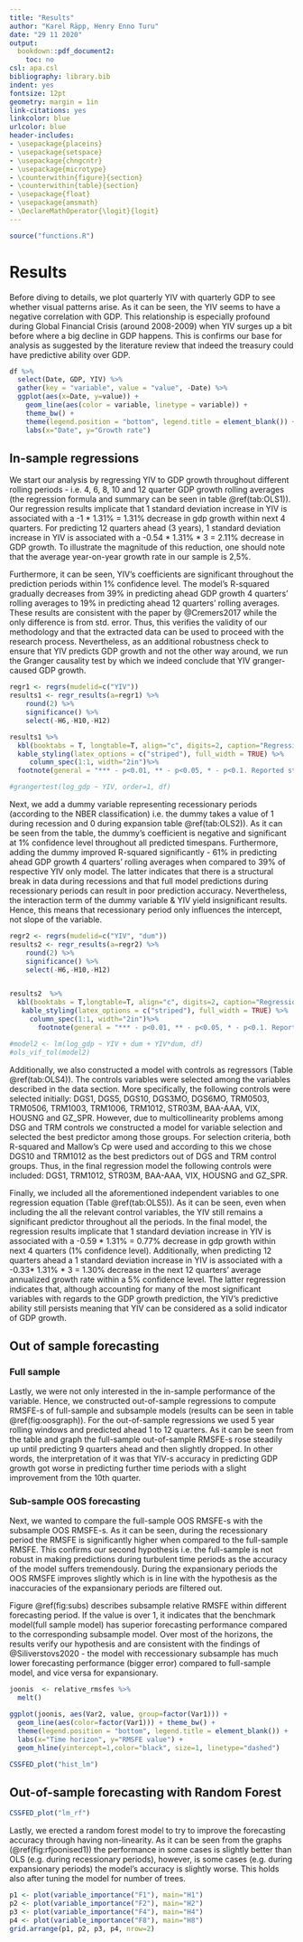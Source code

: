 ```yaml
---
title: "Results"
author: "Karel Räpp, Henry Enno Turu"
date: "29 11 2020"
output: 
  bookdown::pdf_document2:
    toc: no
csl: apa.csl
bibliography: library.bib
indent: yes
fontsize: 12pt
geometry: margin = 1in
link-citations: yes
linkcolor: blue
urlcolor: blue
header-includes:
- \usepackage{placeins}
- \usepackage{setspace}
- \usepackage{chngcntr}
- \usepackage{microtype}
- \counterwithin{figure}{section}
- \counterwithin{table}{section}
- \usepackage{float}
- \usepackage{amsmath}
- \DeclareMathOperator{\logit}{logit}
---
```


```r
source("functions.R")
```


# Results

Before diving to details, we plot quarterly YIV with quarterly GDP to see whether visual patterns arise. As it can be seen, the YIV seems to have a negative correlation with GDP. This relationship is especially profound  during Global Financial Crisis (around 2008-2009) when YIV surges up a bit before where a big decline in GDP happens. This is confirms our base for analysis as suggested by the literature review that indeed the treasury could have predictive ability over GDP.

```r
df %>%
  select(Date, GDP, YIV) %>%
  gather(key = "variable", value = "value", -Date) %>%
  ggplot(aes(x=Date, y=value)) +
    geom_line(aes(color = variable, linetype = variable)) +
    theme_bw() +
    theme(legend.position = "bottom", legend.title = element_blank()) +
    labs(x="Date", y="Growth rate")
```

## In-sample regressions

We start our analysis by regressing YIV to GDP growth throughout different rolling periods - i.e. 4, 6, 8, 10 and 12 quarter GDP growth rolling averages (the regression formula and summary can be seen in table \@ref(tab:OLS1)). Our regression results implicate that 1 standard deviation increase in YIV is associated with a -1 * 1.31% = 1.31% decrease in gdp growth within next 4 quarters.  For predicting 12 quarters ahead (3 years), 1 standard deviation increase in YIV is associated with a -0.54 * 1.31% * 3 = 2.11% decrease in GDP growth. To illustrate the magnitude of this reduction, one should note that the average year-on-year growth rate in our sample is 2,5%.

Furthermore, it can be seen, YIV’s coefficients are significant throughout the prediction periods within 1% confidence level. The model’s R-squared gradually decreases from 39% in predicting ahead GDP growth 4 quarters’ rolling averages to 19% in predicting ahead 12 quarters’ rolling averages. These results are consistent with the paper by @Cremers2017 while the only difference is from std. error. Thus, this verifies the validity of our methodology and that the extracted data can be used to proceed with the research process. Nevertheless, as an additional robustness check to ensure that YIV predicts GDP growth and not the other way around, we run the Granger causality test by which we indeed conclude that YIV granger-caused GDP growth.

\begingroup
\linespread{1.0}\selectfont

\begin{equation}
\sum_{j=1}^{j=H}log(1+GDP_{i,t+j})/H = \alpha_{H}+ \beta_{H} \sigma_{IV,t} +\varepsilon_{t+H}
\end{equation}


```r
regr1 <- regrs(mudelid=c("YIV"))
results1 <- regr_results(a=regr1) %>%
    round(2) %>%
    significance() %>%
    select(-H6,-H10,-H12)

results1 %>%
  kbl(booktabs = T, longtable=T, align="c", digits=2, caption="Regression output") %>%
  kable_styling(latex_options = c("striped"), full_width = TRUE) %>%
     column_spec(1:1, width="2in")%>%
  footnote(general = "*** - p<0.01, ** - p<0.05, * - p<0.1. Reported standard error is adjusted for heteroskedasticity")

#grangertest(log_gdp ~ YIV, order=1, df)
```
\endgroup

Next, we add a dummy variable representing recessionary periods (according to the NBER classification) i.e. the dummy takes a value of 1 during recession and 0 during expansion table \@ref(tab:OLS2)). As it can be seen from the table, the dummy’s coefficient is negative and significant at 1% confidence level throughout all predicted timespans. Furthermore, adding the dummy improved R-squared significantly - 61% in predicting ahead GDP growth 4 quarters’ rolling averages when compared to 39% of respective YIV only model. The latter indicates that there is a structural break in data during recessions and that full model predictions during recessionary periods can result in poor prediction accuracy. Nevertheless, the interaction term of the dummy variable & YIV yield insignificant results. Hence, this means that recessionary period only influences the intercept, not slope of the variable.

\begingroup
\linespread{1.0}\selectfont

\begin{equation}
\sum_{j=1}^{j=H}log(1+GDP_{i,t+j})/H = \alpha_{H}+ \beta_{H} \sigma_{IV,t} + Dummy +\varepsilon_{t+H}
\end{equation}


```r
regr2 <- regrs(mudelid=c("YIV", "dum"))
results2 <- regr_results(a=regr2) %>%
    round(2) %>%
    significance() %>%
    select(-H6,-H10,-H12)


results2  %>%
  kbl(booktabs = T,longtable=T, align="c", digits=2, caption="Regression with state-dependency") %>%
   kable_styling(latex_options = c("striped"), full_width = TRUE) %>%
     column_spec(1:1, width="2in")%>%
       footnote(general = "*** - p<0.01, ** - p<0.05, * - p<0.1. Reported standard error is adjusted for heteroskedasticity")

#model2 <- lm(log_gdp ~ YIV + dum + YIV*dum, df)
#ols_vif_tol(model2)
```
\endgroup

Additionally, we also constructed a model with controls as regressors (Table \@ref(tab:OLS4)). The controls variables were selected among the variables described in the data section. More specifically, the following controls were selected initially: DGS1, DGS5, DGS10, DGS3MO, DGS6MO, TRM0503, TRM0506, TRM1003, TRM1006, TRM1012, STR03M, BAA-AAA, VIX, HOUSNG and GZ_SPR. However, due to multicollinearity problems among DSG and TRM controls we constructed a model for variable selection and  selected the best predictor among those groups. For selection criteria, both R-squared and Mallow’s Cp were used and according to this we chose DGS10 and TRM1012 as the best predictors out of DGS and TRM control groups. Thus, in the final regression model the following controls were included: DGS1, TRM1012, STR03M, BAA-AAA, VIX, HOUSNG and GZ_SPR.

Finally, we included all the aforementioned independent variables to one regression equation (Table \@ref(tab:OLS5)). As it can be seen, even when including the all the relevant control variables, the YIV still remains a significant predictor throughout all the periods. In the final model, the regression results implicate that 1 standard deviation increase in YIV is associated with a -0.59 * 1.31% = 0.77% decrease in gdp growth within next 4 quarters (1% confidence level). Additionally, when predicting 12 quarters ahead a 1 standard deviation increase in YIV is associated with a -0.33* 1.31% * 3 = 1.30% decrease in the next 12 quarters’ average annualized growth rate within a 5% confidence level.
The latter regression indicates that, although accounting for many of the most significant variables with regards to the GDP growth prediction, the YIV’s predictive ability still persists meaning that YIV can be considered as a solid indicator of GDP growth.


## Out of sample forecasting
### Full sample

Lastly, we were not only interested in the in-sample performance of the variable. Hence, we constructed out-of-sample regressions to compute RMSFE-s of full-sample and subsample models (results can be seen in table \@ref(fig:oosgraph)). For the out-of-sample regressions we used 5 year rolling windows and predicted ahead 1 to 12 quarters. As it can be seen from the table and graph the full-sample out-of-sample RMSFE-s rose steadily up until predicting 9 quarters ahead and then slightly dropped. In other words, the interpretation of it was that YIV-s accuracy in predicting GDP growth got worse in predicting further time periods with a slight improvement from the 10th quarter. 

### Sub-sample OOS forecasting

Next, we wanted to compare the full-sample OOS RMSFE-s with the subsample OOS RMSFE-s. As it can be seen, during the recessionary period the RMSFE is significantly higher when compared to the full-sample RMSFE. This confirms our second hypothesis i.e. the full-sample is not robust in making predictions during turbulent time periods as the accuracy of the model suffers tremendously. During the expansionary periods the OOS RMSFE improves slightly which is in line with the hypothesis as the inaccuracies of the expansionary periods are filtered out.

Figure \@ref(fig:subs) describes subsample relative RMSFE within different forecasting period. If the value is over 1, it indicates that the benchmark model(full sample model) has superior forecasting performance compared to the corresponding subsample model. Over most of the horizons, the results verify our hypothesis and are consistent with the findings of @Siliverstovs2020 - the model with reccessionary subsample has much lower forecasting performance (bigger error) compared to full-sample model, and vice versa for expansionary.


```r
joonis  <- relative_rmsfes %>%
  melt()

ggplot(joonis, aes(Var2, value, group=factor(Var1))) +
  geom_line(aes(color=factor(Var1))) + theme_bw() +
  theme(legend.position = "bottom", legend.title = element_blank()) +
  labs(x="Time horizon", y="RMSFE value") +
  geom_hline(yintercept=1,color="black", size=1, linetype="dashed")
```



```r
CSSFED_plot("hist_lm")
```


## Out-of-sample forecasting with Random Forest

```r
CSSFED_plot("lm_rf")
```

Lastly, we erected a random forest model to try to improve the forecasting accuracy through having non-linearity. As it can be seen from the graphs (\@ref(fig:rfjoonised1)) the performance in some cases is slightly better than OLS (e.g. during recessionary periods), however, is some cases (e.g. during expansionary periods) the model's accuracy is slightly worse. This holds also after tuning the model for number of trees. 

```r
p1 <- plot(variable_importance("F1"), main="H1")
p2 <- plot(variable_importance("F2"), main="H2")
p3 <- plot(variable_importance("F4"), main="H4")
p4 <- plot(variable_importance("F8"), main="H8")
grid.arrange(p1, p2, p3, p4, nrow=2)

```
